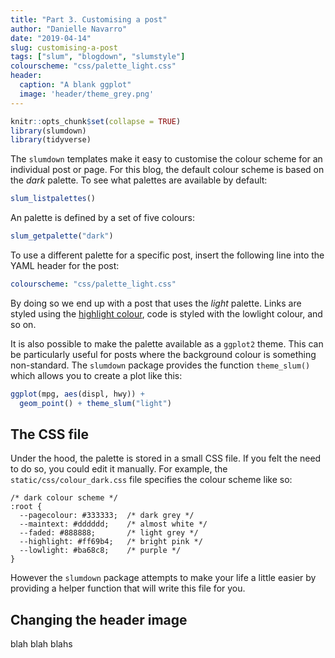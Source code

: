 ```yaml
---
title: "Part 3. Customising a post"
author: "Danielle Navarro"
date: "2019-04-14"
slug: customising-a-post
tags: ["slum", "blogdown", "slumstyle"]
colourscheme: "css/palette_light.css"
header:
  caption: "A blank ggplot"
  image: 'header/theme_grey.png'
---
```


```r
knitr::opts_chunk$set(collapse = TRUE)
library(slumdown)
library(tidyverse)
```

The `slumdown` templates make it easy to customise the colour scheme for an individual post or page. For this blog, the default colour scheme is based on the *dark* palette. To see what palettes are available by default:


```r
slum_listpalettes()
```

An palette is defined by a set of five colours:

```r
slum_getpalette("dark")
```

To use a different palette for a specific post, insert the following line into the YAML header for the post:

```yaml
colourscheme: "css/palette_light.css"
```

By doing so we end up with a post that uses the *light* palette. Links are styled using the [highlight colour](https://example.com), code is styled with the lowlight colour, and so on. 

It is also possible to make the palette available as a `ggplot2` theme. This can be particularly useful for posts where the background colour is something non-standard. The `slumdown` package provides the function `theme_slum()` which allows you to create a plot like this: 


```r
ggplot(mpg, aes(displ, hwy)) + 
  geom_point() + theme_slum("light")
```


## The CSS file

Under the hood, the palette is stored in a small CSS file. If you felt the need to do so, you could edit it manually. For example, the `static/css/colour_dark.css` file specifies the colour scheme like so:

```
/* dark colour scheme */
:root {
  --pagecolour: #333333;  /* dark grey */
  --maintext: #dddddd;    /* almost white */
  --faded: #888888;       /* light grey */
  --highlight: #ff69b4;   /* bright pink */
  --lowlight: #ba68c8;    /* purple */
}
```

However the `slumdown` package attempts to make your life a little easier by providing a helper function that will write this file for you. 


## Changing the header image

blah blah blahs
